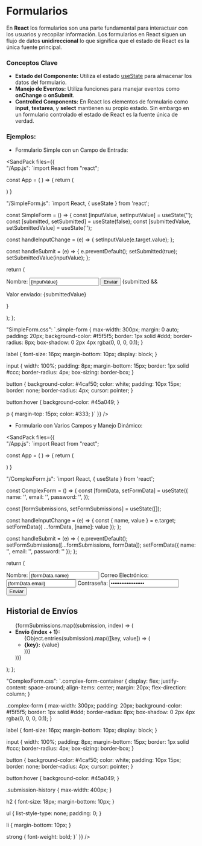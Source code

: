
# Formularios

En **React** los formularios son una parte fundamental para interactuar con los usuarios y recopilar información. 
Los formularios en React siguen un flujo de datos **unidireccional** lo que significa que el estado de React es la única fuente principal. 

### Conceptos Clave

- **Estado del Componente:** Utiliza el estado [useState](/docs/conceptos-de-react-04-hooks--docs) para almacenar los datos del formulario.
- **Manejo de Eventos:** Utiliza funciones para manejar eventos como **onChange** o **onSubmit**.
- **Controlled Components:** En React los elementos de formulario como **input**, **textarea**, y **select** mantienen su propio estado. 
Sin embargo en un formulario controlado el estado de React es la fuente única de verdad.

### Ejemplos:
-  Formulario Simple con un Campo de Entrada:

<SandPack 
files={{    
"/App.js": 
`import React from "react";

 const App = ( ) => {
   return (
    <div>
      <SimpleForm />
    </div>
  ) 
 }


"/SimpleForm.js":
`import React, { useState } from 'react';

const SimpleForm = () => {
  const [inputValue, setInputValue] = useState('');
  const [submitted, setSubmitted] = useState(false);
  const [submittedValue, setSubmittedValue] = useState('');

  const handleInputChange = (e) => {
    setInputValue(e.target.value);
  };

  const handleSubmit = (e) => {
    e.preventDefault();
    setSubmitted(true);
    setSubmittedValue(inputValue);
  };

  return (
    <form className="simple-form" onSubmit={handleSubmit}>
      <label htmlFor="nameInput">
        Nombre:
        <input
          id="nameInput"
          type="text"
          value={inputValue}
          onChange={handleInputChange}
        />
      </label>
      <button type="submit">Enviar</button>
      {submitted && <p>Valor enviado: {submittedValue}</p>}
    </form>
  );
};


"SimpleForm.css":
`.simple-form {
  max-width: 300px;
  margin: 0 auto;
  padding: 20px;
  background-color: #f5f5f5;
  border: 1px solid #ddd;
  border-radius: 8px;
  box-shadow: 0 2px 4px rgba(0, 0, 0, 0.1);
}

label {
  font-size: 16px;
  margin-bottom: 10px;
  display: block;
}

input {
  width: 100%;
  padding: 8px;
  margin-bottom: 15px;
  border: 1px solid #ccc;
  border-radius: 4px;
  box-sizing: border-box;
}

button {
  background-color: #4caf50;
  color: white;
  padding: 10px 15px;
  border: none;
  border-radius: 4px;
  cursor: pointer;
}

button:hover {
  background-color: #45a049;
}

p {
  margin-top: 15px;
  color: #333;
}`
}}
/>

- Formulario con Varios Campos y Manejo Dinámico:

<SandPack 
files={{    
"/App.js": 
`import React from "react";

 const App = ( ) => {
   return (
    <div>
      <ComplexForm />
    </div>
  ) 
 }


"/ComplexForm.js":
`import React, { useState } from 'react';

const ComplexForm = () => {
  const [formData, setFormData] = useState({
    name: '',
    email: '',
    password: '',
  });

  const [formSubmissions, setFormSubmissions] = useState([]);

  const handleInputChange = (e) => {
    const { name, value } = e.target;
    setFormData({ ...formData, [name]: value });
  };

  const handleSubmit = (e) => {
    e.preventDefault();
    setFormSubmissions([...formSubmissions, formData]);
    setFormData({ name: '', email: '', password: '' });
  };

  return (
    <div className="complex-form-container">
      <form onSubmit={handleSubmit} className="complex-form">
        <label htmlFor="nameInput">
          Nombre:
          <input
            id="nameInput"
            type="text"
            name="name"
            value={formData.name}
            onChange={handleInputChange}
          />
        </label>
        <label htmlFor="emailInput">
          Correo Electrónico:
          <input
            id="emailInput"
            type="email"
            name="email"
            value={formData.email}
            onChange={handleInputChange}
          />
        </label>
        <label htmlFor="passwordInput">
          Contraseña:
          <input
            id="passwordInput"
            type="password"
            name="password"
            value={formData.password}
            onChange={handleInputChange}
          />
        </label>
        <button type="submit">Enviar</button>
      </form>
      <div className="submission-history">
        <h2>Historial de Envíos</h2>
        <ul>
          {formSubmissions.map((submission, index) => (
            <li key={index}>
              <strong>Envío {index + 1}:</strong>
              <ul>
                {Object.entries(submission).map(([key, value]) => (
                  <li key={key}>
                    <strong>{key}:</strong> {value}
                  </li>
                ))}
              </ul>
            </li>
          ))}
        </ul>
      </div>
    </div>
  );
};


"ComplexForm.css":
`.complex-form-container {
  display: flex;
  justify-content: space-around;
  align-items: center;
  margin: 20px;
  flex-direction: column;
}

.complex-form {
  max-width: 300px;
  padding: 20px;
  background-color: #f5f5f5;
  border: 1px solid #ddd;
  border-radius: 8px;
  box-shadow: 0 2px 4px rgba(0, 0, 0, 0.1);
}

label {
  font-size: 16px;
  margin-bottom: 10px;
  display: block;
}

input {
  width: 100%;
  padding: 8px;
  margin-bottom: 15px;
  border: 1px solid #ccc;
  border-radius: 4px;
  box-sizing: border-box;
}

button {
  background-color: #4caf50;
  color: white;
  padding: 10px 15px;
  border: none;
  border-radius: 4px;
  cursor: pointer;
}

button:hover {
  background-color: #45a049;
}

.submission-history {
  max-width: 400px;
}

h2 {
  font-size: 18px;
  margin-bottom: 10px;
}

ul {
  list-style-type: none;
  padding: 0;
}

li {
  margin-bottom: 10px;
}

strong {
  font-weight: bold;
}`
}}
/>